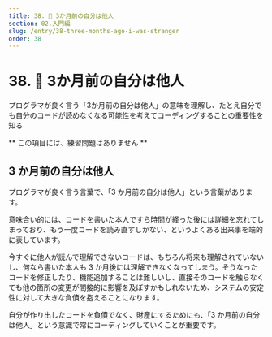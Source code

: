 ```yaml
---
title: 38. 🤔 3か月前の自分は他人
section: 02.入門編
slug: /entry/38-three-months-ago-i-was-stranger
order: 38
---
```


# 38. 🤔 3か月前の自分は他人

<p className="goal">プログラマが良く言う「3か月前の自分は他人」の意味を理解し、たとえ自分でも自分のコードが読めなくなる可能性を考えてコーディングすることの重要性を知る</p>

** この項目には、練習問題はありません **

## 3 か月前の自分は他人

プログラマが良く言う言葉で、「3 か月前の自分は他人」という言葉があります。

意味合い的には、コードを書いた本人ですら時間が経った後には詳細を忘れてしまっており、もう一度コードを読み直すしかない、というよくある出来事を端的に表しています。

今すぐに他人が読んで理解できないコードは、もちろん将来も理解されていないし、何なら書いた本人も 3 か月後には理解できなくなってしまう。そうなったコードを修正したり、機能追加することは難しいし、直接そのコードを触らなくても他の箇所の変更が間接的に影響を及ぼすかもしれないため、システムの安定性に対して大きな負債を抱えることになります。

自分が作り出したコードを負債でなく、財産にするためにも、「3 か月前の自分は他人」という意識で常にコーディングしていくことが重要です。

